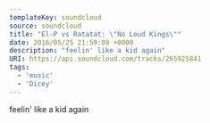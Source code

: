 ---
templateKey: soundcloud
source: soundcloud
title: "El-P vs Ratatat: \"No Loud Kings\""
date: 2016/05/25 21:59:09 +0000
description: "feelin' like a kid again"
URI: https://api.soundcloud.com/tracks/265925841
tags: 
  - 'music'
  - 'Dicey'
---

feelin' like a kid again
